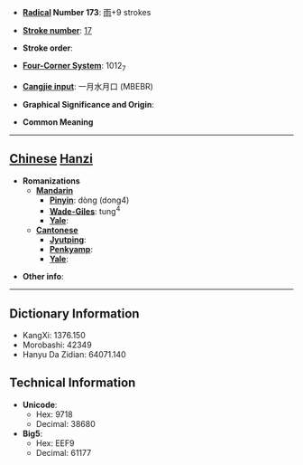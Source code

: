 * '''[[Wiktionary:Chinese radical index| Radical]] Number 173''': [[Wiktionary:Chinese radical index 雨|雨]]+9 strokes

* '''[[Wiktionary:Chinese total strokes index|Stroke number]]''': [[Wiktionary:Chinese total strokes index 17|17]]

* '''Stroke order''': 

* '''[[Wiktionary:Chinese four corner index|Four-Corner System]]''': 1012<sub>7</sub>

* '''[[Wiktionary:Chinese Cangjie index|Cangjie input]]''': 一月水月口 (MBEBR)

* '''Graphical Significance and Origin''': 

* '''Common Meaning'''

----

== [[Chinese]] [[Hanzi]] ==

* '''Romanizations'''
** '''[[Mandarin]]'''
*** '''[[Pinyin]]''': dòng (dong4)
*** '''[[Wade-Giles]]''': tung<sup>4</sup>
*** '''[[Yale]]''': 
** '''[[Cantonese]]'''
*** '''[[Jyutping]]''':
*** '''[[Penkyamp]]''': 
*** '''[[Yale]]''': 

* '''Other info''': 

----

== Dictionary Information ==

* KangXi: 1376.150
* Morobashi: 42349
* Hanyu Da Zidian: 64071.140

== Technical Information ==

* '''Unicode''':
** Hex: 9718
** Decimal: 38680
* '''Big5''':
** Hex: EEF9
** Decimal: 61177